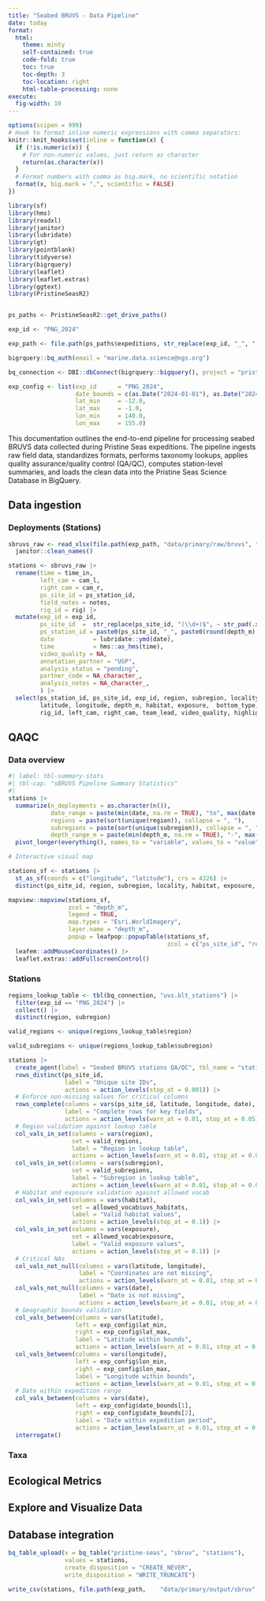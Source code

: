 ```yaml
---
title: "Seabed BRUVS - Data Pipeline"
date: today
format: 
  html:
    theme: minty
    self-contained: true
    code-fold: true
    toc: true 
    toc-depth: 3
    toc-location: right
    html-table-processing: none
execute:
  fig-width: 10
---
```


```r
options(scipen = 999)
# Hook to format inline numeric expressions with comma separators:
knitr::knit_hooks$set(inline = function(x) {
  if (!is.numeric(x)) {
    # For non-numeric values, just return as character
    return(as.character(x))
  }
  # Format numbers with comma as big.mark, no scientific notation
  format(x, big.mark = ",", scientific = FALSE)
})

library(sf)
library(hms)
library(readxl)
library(janitor)
library(lubridate)
library(gt)
library(pointblank)
library(tidyverse)
library(bigrquery)
library(leaflet)
library(leaflet.extras)
library(ggtext)
library(PristineSeasR2)


ps_paths <- PristineSeasR2::get_drive_paths()

exp_id <- "PNG_2024"

exp_path <- file.path(ps_paths$expeditions, str_replace(exp_id, "_", "-"))

bigrquery::bq_auth(email = "marine.data.science@ngs.org")

bq_connection <- DBI::dbConnect(bigrquery::bigquery(), project = "pristine-seas")

exp_config <- list(exp_id      = "PNG_2024",
                   date_bounds = c(as.Date("2024-01-01"), as.Date("2024-12-31")),
                   lat_min     = -12.0, 
                   lat_max     = -1.0,  
                   lon_min     = 140.0, 
                   lon_max     = 155.0) 
```

This documentation outlines the end-to-end pipeline for processing seabed BRUVS data collected during Pristine Seas expeditions. The pipeline ingests raw field data, standardizes formats, performs taxonomy lookups, applies quality assurance/quality control (QA/QC), computes station-level summaries, and loads the clean data into the Pristine Seas Science Database in BigQuery.

## Data ingestion

### Deployments (Stations)

```r
sbruvs_raw <- read_xlsx(file.path(exp_path, "data/primary/raw/bruvs", "PNG_2024_bruvs_fieldbook.xlsx")) |> 
  janitor::clean_names() 

stations <- sbruvs_raw |> 
  rename(time = time_in,
         left_cam = cam_l,
         right_cam = cam_r,
         ps_site_id = ps_station_id,
         field_notes = notes,
         rig_id = rig) |> 
  mutate(exp_id = exp_id, 
         ps_site_id  =  str_replace(ps_site_id, "(\\d+)$", ~ str_pad(.x, 3, pad = "0")),
         ps_station_id = paste0(ps_site_id, "_", paste0(round(depth_m), "m")),
         date           = lubridate::ymd(date),
         time           = hms::as_hms(time),
         video_quality = NA,
         annotation_partner = "USP",
         analysis_status = "pending",
         partner_code = NA_character_,
         analysis_notes = NA_character_,
         ) |> 
  select(ps_station_id, ps_site_id, exp_id, region, subregion, locality, date, time, 
         latitude, longitude, depth_m, habitat, exposure,  bottom_type, 
         rig_id, left_cam, right_cam, team_lead, video_quality, highlights, field_notes, annotation_partner, analysis_status, partner_code, analysis_notes) 
```

## QAQC

### Data overview

```r
#| label: tbl-summary-stats
#| tbl-cap: "sBRUVS Pipeline Summary Statistics"
#| 
stations |> 
  summarize(n_deployments = as.character(n()),
            date_range = paste(min(date, na.rm = TRUE), "to", max(date, na.rm = TRUE)),
            regions = paste(sort(unique(region)), collapse = ", "),
            subregions = paste(sort(unique(subregion)), collapse = ", "),
            depth_range_m = paste(min(depth_m, na.rm = TRUE), "-", max(depth_m, na.rm = TRUE))) |> 
  pivot_longer(everything(), names_to = "variable", values_to = "value") 
```

```r
# Interactive visual map

stations_sf <- stations |>
  st_as_sf(coords = c("longitude", "latitude"), crs = 4326) |>
  distinct(ps_site_id, region, subregion, locality, habitat, exposure, depth_m, geometry)

mapview::mapview(stations_sf,
                 zcol = "depth_m",
                 legend = TRUE,
                 map.types = "Esri.WorldImagery",
                 layer.name = "depth_m",
                 popup = leafpop::popupTable(stations_sf, 
                                             zcol = c("ps_site_id", "region", "subregion", "locality", "habitat",  "exposure", "depth_m"))) |> 
  leafem::addMouseCoordinates() |> 
  leaflet.extras::addFullscreenControl()
```

### Stations

```r
regions_lookup_table <- tbl(bq_connection, "uvs.blt_stations") |> 
  filter(exp_id == "PNG_2024") |> 
  collect() |> 
  distinct(region, subregion)

valid_regions <- unique(regions_lookup_table$region)

valid_subregions <- unique(regions_lookup_table$subregion)

stations |> 
  create_agent(label = "Seabed BRUVS stations QA/QC", tbl_name = "stations") |> 
  rows_distinct(ps_site_id,
                label = "Unique site IDs",
                actions = action_levels(stop_at = 0.001)) |> 
  # Enforce non-missing values for critical columns
  rows_complete(columns = vars(ps_site_id, latitude, longitude, date),
                label = "Complete rows for key fields",
                actions = action_levels(warn_at = 0.01, stop_at = 0.05)) |> 
  # Region validation against lookup table
  col_vals_in_set(columns = vars(region),
                  set = valid_regions,
                  label = "Region in lookup table",
                  actions = action_levels(warn_at = 0.01, stop_at = 0.05)) |>
  col_vals_in_set(columns = vars(subregion), 
                  set = valid_subregions,
                  label = "Subregion in lookup table",
                  actions = action_levels(warn_at = 0.01, stop_at = 0.05)) |>
  # Habitat and exposure validation against allowed vocab
  col_vals_in_set(columns = vars(habitat),
                  set = allowed_vocab$uvs_habitats,
                  label = "Valid habitat values",
                  actions = action_levels(stop_at = 0.1)) |>
  col_vals_in_set(columns = vars(exposure),
                  set = allowed_vocab$exposure,
                  label = "Valid exposure values",
                  actions = action_levels(stop_at = 0.1)) |>
  # Critical NAs
  col_vals_not_null(columns = vars(latitude, longitude),
                    label = "Coordinates are not missing",
                    actions = action_levels(warn_at = 0.01, stop_at = 0.05)) |>
  col_vals_not_null(columns = vars(date),
                    label = "Date is not missing", 
                    actions = action_levels(warn_at = 0.01, stop_at = 0.05)) |> 
  # Geographic bounds validation
  col_vals_between(columns = vars(latitude),
                   left = exp_config$lat_min,
                   right = exp_config$lat_max,
                   label = "Latitude within bounds",
                   actions = action_levels(warn_at = 0.01, stop_at = 0.05)) |>
  col_vals_between(columns = vars(longitude),
                   left = exp_config$lon_min, 
                   right = exp_config$lon_max,
                   label = "Longitude within bounds",
                   actions = action_levels(warn_at = 0.01, stop_at = 0.05)) |> 
  # Date within expedition range
  col_vals_between(columns = vars(date),
                   left = exp_config$date_bounds[1],
                   right = exp_config$date_bounds[2], 
                   label = "Date within expedition period",
                   actions = action_levels(warn_at = 0.01, stop_at = 0.05)) |> 
  interrogate()
```

### Taxa

## Ecological Metrics

## Explore and Visualize Data

## Database integration

```r
bq_table_upload(x = bq_table("pristine-seas", "sbruv", "stations"),
                values = stations,
                create_disposition = "CREATE_NEVER",
                write_disposition = "WRITE_TRUNCATE")
```

```r
write_csv(stations, file.path(exp_path,    "data/primary/output/sbruv",  "SLB_2024_sbruvs_stations_clean.csv"))
```


